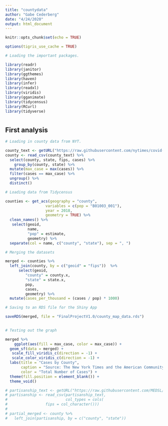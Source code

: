 ```yaml
---
title: "countydata"
author: "Gabe Cederberg"
date: "4/24/2020"
output: html_document
---
```


```r

knitr::opts_chunk$set(echo = TRUE)

options(tigris_use_cache = TRUE)

# Loading the important packages.

library(readr)
library(janitor)
library(ggthemes)
library(haven)
library(infer)
library(readxl)
library(viridis)  
library(gganimate)
library(tidycensus)
library(RCurl)
library(tidyverse)


```

# {.tabset}

## First analysis

```r
# Loading in county data from NYT. 

county_text <- getURL("https://raw.githubusercontent.com/nytimes/covid-19-data/master/us-counties.csv")
county <- read_csv(county_text) %>% 
  select(county, state, fips, cases) %>% 
    group_by(county, state) %>% 
  mutate(max_case = max(cases)) %>%   
  filter(cases == max_case) %>% 
  ungroup() %>% 
  distinct()

# Loading data from Tidycensus

counties <- get_acs(geography = "county",
                  variables = c(pop = "B01003_001"), 
                  year = 2018,
                  geometry = TRUE) %>% 
  clean_names() %>% 
   select(geoid, 
          name, 
          "pop" = estimate,
          geometry) %>% 
  separate(col = name, c("county", "state"), sep = ", ")

# Merging the datasets

merged <- counties %>% 
  left_join(county, by = c("geoid" = "fips"))  %>% 
      select(geoid, 
         "county" = county.x,
         "state" = state.x, 
         pop,
         cases, 
         geometry) %>% 
  mutate(cases_per_thousand = (cases / pop) * 1000)

# Saving to an RDS file for the Shiny App

saveRDS(merged, file = "FinalProjectV1.0/county_map_data.rds")
 
```



```r
# Testing out the graph

merged %>% 
    ggplot(aes(fill = max_case, color = max_case)) +
  geom_sf(data = merged) +
   scale_fill_viridis_c(direction = -1) +
   scale_color_viridis_c(direction = -1) +
  labs(title = "Cases by County",
       caption = "Source: The New York Times and the American Community Survey 2014-2018",
       color = "Total Number of Cases") +
  theme(fill.position = element_blank()) +
  theme_void()

# partisanship_text <- getURL("https://raw.githubusercontent.com/MEDSL/2018-elections-unoffical/master/election-context-2018.csv")
# partisanship <- read_csv(partisanship_text,
#                          col_types = cols(
#                 fips = col_character()))
# 
# partial_merged <- county %>% 
#   left_join(partisanship, by = c("county", "state"))

```
